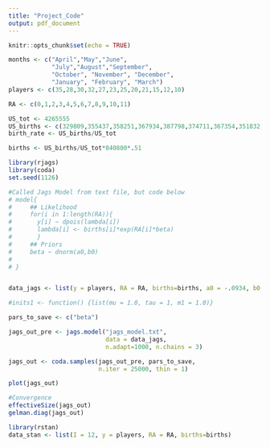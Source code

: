 ```yaml
---
title: "Project_Code"
output: pdf_document
---
```


```r
knitr::opts_chunk$set(echo = TRUE)
```

```r
months <- c("April","May","June",
            "July","August","September", 
            "October", "November", "December",
            "January", "February", "March")
players <- c(35,28,30,32,27,23,25,20,21,15,12,10)

RA <- c(0,1,2,3,4,5,6,7,8,9,10,11)

US_tot <- 4265555
US_births <- c(329809,355437,358251,367934,387798,374711,367354,351832,356111,340297,319235,356786)
birth_rate <- US_births/US_tot

births <- US_births/US_tot*840800*.51
```

```r
library(rjags)
library(coda)
set.seed(1126)

#Called Jags Model from text file, but code below
# model{
#     ## Likelihood
#     for(i in 1:length(RA)){
#       y[i] ~ dpois(lambda[i])
#       lambda[i] <- births[i]*exp(RA[i]*beta)
#       }     
#     ## Priors 
#     beta ~ dnorm(a0,b0)
#           
# }


data_jags <- list(y = players, RA = RA, births=births, a0 = -.0934, b0 = .025)

#inits1 <- function() {list(mu = 1.0, tau = 1, m1 = 1.0)}

pars_to_save <- c("beta")

jags_out_pre <- jags.model("jags_model.txt", 
                           data = data_jags, 
                           n.adapt=1000, n.chains = 3)
```

```r
jags_out <- coda.samples(jags_out_pre, pars_to_save,
                         n.iter = 25000, thin = 1)

```

```r
plot(jags_out)

```
```r
#Convergence
effectiveSize(jags_out)
gelman.diag(jags_out)
```

```r
library(rstan)
data_stan <- list(I = 12, y = players, RA = RA, births=births)

```

